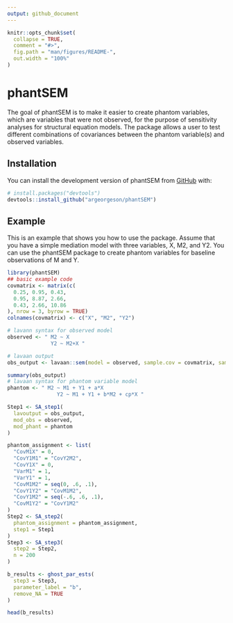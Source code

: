 ```yaml
---
output: github_document
---
```


<!-- README.md is generated from README.Rmd. Please edit that file -->

```r
knitr::opts_chunk$set(
  collapse = TRUE,
  comment = "#>",
  fig.path = "man/figures/README-",
  out.width = "100%"
)
```

# phantSEM

<!-- badges: start -->
<!-- badges: end -->

The goal of phantSEM is to make it easier to create phantom variables, which are variables that were not observed, for the purpose of sensitivity analyses for structural equation models. The package allows a user to test different combinations of covariances between the phantom variable(s) and observed variables. 


## Installation

You can install the development version of phantSEM from [GitHub](https://github.com/argeorgeson/phantSEM) with:

``` r
# install.packages("devtools")
devtools::install_github("argeorgeson/phantSEM")
```

## Example

This is an example that shows you how to use the package.  Assume that you have a simple mediation model with three variables, X, M2, and Y2. You can use the phantSEM package to create phantom variables for baseline observations of M and Y. 

```r
library(phantSEM)
## basic example code
covmatrix <- matrix(c(
  0.25, 0.95, 0.43,
  0.95, 8.87, 2.66,
  0.43, 2.66, 10.86
), nrow = 3, byrow = TRUE)
colnames(covmatrix) <- c("X", "M2", "Y2")

# lavann syntax for observed model
observed <- " M2 ~ X
              Y2 ~ M2+X "

# lavaan output
obs_output <- lavaan::sem(model = observed, sample.cov = covmatrix, sample.nobs = 200)

summary(obs_output)
# lavaan syntax for phantom variable model
phantom <- " M2 ~ M1 + Y1 + a*X
                Y2 ~ M1 + Y1 + b*M2 + cp*X "

Step1 <- SA_step1(
  lavoutput = obs_output,
  mod_obs = observed,
  mod_phant = phantom
)

phantom_assignment <- list(
  "CovM1X" = 0,
  "CovY1M1" = "CovY2M2",
  "CovY1X" = 0,
  "VarM1" = 1,
  "VarY1" = 1,
  "CovM1M2" = seq(0, .6, .1),
  "CovY1Y2" = "CovM1M2",
  "CovY1M2" = seq(-.6, .6, .1),
  "CovM1Y2" = "CovY1M2"
)
Step2 <- SA_step2(
  phantom_assignment = phantom_assignment,
  step1 = Step1
)
Step3 <- SA_step3(
  step2 = Step2,
  n = 200
)

b_results <- ghost_par_ests(
  step3 = Step3,
  parameter_label = "b",
  remove_NA = TRUE
)

head(b_results)
```


